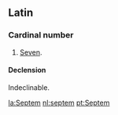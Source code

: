 ==Latin==
===Cardinal number===
#[[Seven]].

====Declension====
Indeclinable.

[[la:Septem]]
[[nl:septem]]
[[pt:Septem]]